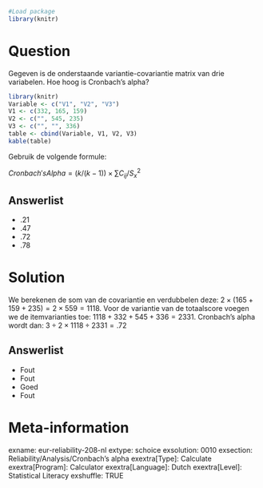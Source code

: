 ```r
#Load package
library(knitr)
```

Question
========
Gegeven is de onderstaande variantie-covariantie matrix van drie variabelen. Hoe hoog is Cronbach’s alpha?

```r
library(knitr)
Variable <- c("V1", "V2", "V3")
V1 <- c(332, 165, 159)
V2 <- c("", 545, 235)
V3 <- c("", "", 336)
table <- cbind(Variable, V1, V2, V3)
kable(table)
```

Gebruik de volgende formule:


$Cronbach's Alpha = (k / (k-1)) \times ∑C_{ij} / S^2_x$


Answerlist
----------
* .21
* .47
* .72
* .78


Solution
========
We berekenen de som van de covariantie en verdubbelen deze: $2 \times (165+159+235)=2 \times 559=1118$. 
Voor de variantie van de totaalscore voegen we de itemvarianties toe: $1118+332+545+336=2331$. 
Cronbach's alpha wordt dan: $3 \div 2 \times 1118 \div 2331=.72$

Answerlist
----------
* Fout
* Fout
* Goed
* Fout


Meta-information
================
exname: eur-reliability-208-nl
extype: schoice
exsolution: 0010
exsection: Reliability/Analysis/Cronbach's alpha
exextra[Type]: Calculate
exextra[Program]: Calculator
exextra[Language]: Dutch
exextra[Level]: Statistical Literacy
exshuffle: TRUE
